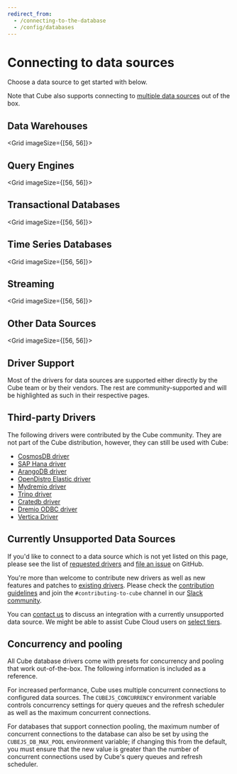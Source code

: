 ```yaml
---
redirect_from:
  - /connecting-to-the-database
  - /config/databases
---
```


# Connecting to data sources

Choose a data source to get started with below.

Note that Cube also supports connecting to [multiple data
sources][ref-config-multi-data-src] out of the box.

## Data Warehouses

<Grid imageSize={[56, 56]}>
  <GridItem
    url="data-sources/aws-redshift"
    imageUrl="https://static.cube.dev/icons/redshift.svg"
    title="Amazon Redshift"
  />
  <GridItem
    url="data-sources/google-bigquery"
    imageUrl="https://static.cube.dev/icons/bigquery.svg"
    title="Google BigQuery"
  />
  <GridItem
    url="data-sources/snowflake"
    imageUrl="https://static.cube.dev/icons/snowflake.svg"
    title="Snowflake"
  />
  <GridItem
    url="data-sources/databricks-jdbc"
    imageUrl="https://static.cube.dev/icons/databricks.svg"
    title="Databricks"
  />
  <GridItem
    url="data-sources/ms-fabric"
    imageUrl="https://static.cube.dev/icons/ms-fabric-light.svg"
    title="Microsoft Fabric"
  />
  <GridItem
    url="data-sources/clickhouse"
    imageUrl="https://static.cube.dev/icons/clickhouse.svg"
    title="ClickHouse"
  />
  <GridItem
    url="data-sources/firebolt"
    imageUrl="https://static.cube.dev/icons/firebolt.svg"
    title="Firebolt"
  />
</Grid>

## Query Engines

<Grid imageSize={[56, 56]}>
  <GridItem
    url="data-sources/aws-athena"
    imageUrl="https://static.cube.dev/icons/athena.svg"
    title="Amazon Athena"
  />
  <GridItem
    url="data-sources/duckdb"
    imageUrl="https://static.cube.dev/icons/duckdb-light.svg"
    title="DuckDB / MotherDuck"
  />
  <GridItem
    url="data-sources/hive"
    imageUrl="https://static.cube.dev/icons/hive.svg"
    title="Hive / SparkSQL"
  />
  <GridItem
    url="data-sources/presto"
    imageUrl="https://static.cube.dev/icons/presto.svg"
    title="Presto"
  />
  <GridItem
    url="data-sources/trino"
    imageUrl="https://static.cube.dev/icons/trino.svg"
    title="Trino"
  />
</Grid>

## Transactional Databases

<Grid imageSize={[56, 56]}>
  <GridItem
    url="data-sources/postgres"
    imageUrl="https://static.cube.dev/icons/postgres.svg"
    title="Postgres"
  />
  <GridItem
    url="data-sources/ms-sql"
    imageUrl="https://static.cube.dev/icons/ms-sql.svg"
    title="Microsoft SQL Server"
  />
  <GridItem
    url="data-sources/mysql"
    imageUrl="https://static.cube.dev/icons/mysql.svg"
    title="MySQL"
  />
  <GridItem
    url="data-sources/oracle"
    imageUrl="https://static.cube.dev/icons/oracle.svg"
    title="Oracle"
  />
  <GridItem
    url="data-sources/sqlite"
    imageUrl="https://static.cube.dev/icons/sqlite.svg"
    title="SQLite"
  />
</Grid>

## Time Series Databases

<Grid imageSize={[56, 56]}>
  <GridItem
    url="data-sources/questdb"
    imageUrl="https://static.cube.dev/icons/questdb.svg"
    title="QuestDB"
  />
</Grid>

## Streaming

<Grid imageSize={[56, 56]}>
  <GridItem
    url="data-sources/ksqldb"
    imageUrl="https://static.cube.dev/icons/ksql.svg"
    title="ksqlDB"
  />
  <GridItem
    url="data-sources/materialize"
    imageUrl="https://static.cube.dev/icons/materialize.svg"
    title="Materialize"
  />
</Grid>

## Other Data Sources

<Grid imageSize={[56, 56]}>
  <GridItem
    url="data-sources/elasticsearch"
    imageUrl="https://static.cube.dev/icons/elasticsearch.svg"
    title="Elasticsearch"
  />
  <GridItem
    url="data-sources/mongodb"
    imageUrl="https://static.cube.dev/icons/mongo.svg"
    title="MongoDB"
  />
  <GridItem
    url="data-sources/druid"
    imageUrl="https://static.cube.dev/icons/druid.svg"
    title="Druid"
  />
  <GridItem
    url="data-sources/duckdb"
    imageUrl="https://static.cube.dev/icons/parquet.svg"
    title="Parquet"
  />
  <GridItem
    url="data-sources/duckdb"
    imageUrl="https://static.cube.dev/icons/csv.svg"
    title="CSV"
  />
  <GridItem
    url="data-sources/duckdb"
    imageUrl="https://static.cube.dev/icons/json.svg"
    title="JSON"
  />
</Grid>

## Driver Support

Most of the drivers for data sources are supported either directly by the Cube
team or by their vendors. The rest are community-supported and will be
highlighted as such in their respective pages.

## Third-party Drivers

The following drivers were contributed by the Cube community. They are not part
of the Cube distribution, however, they can still be used with Cube:

- [CosmosDB driver](https://www.npmjs.com/package/cosmosdb-cubejs-driver)
- [SAP Hana driver](https://www.npmjs.com/package/cubejs-hana-driver)
- [ArangoDB driver](https://www.npmjs.com/package/arangodb-cubejs-driver)
- [OpenDistro Elastic driver](https://www.npmjs.com/package/opendistro-cubejs-driver)
- [Mydremio driver](https://www.npmjs.com/package/mydremio-cubejs-driver)
- [Trino driver](https://www.npmjs.com/package/trino-cubejs-driver)
- [Cratedb driver](https://www.npmjs.com/package/cratedb-cubejs-driver)
- [Dremio ODBC driver](https://www.npmjs.com/package/dremio-odbc-cubejs-driver)
- [Vertica Driver](https://www.npmjs.com/package/@knowitall/vertica-driver)

## Currently Unsupported Data Sources

If you'd like to connect to a data source which is not yet listed on this page,
please see the list of [requested drivers](https://github.com/cube-js/cube/issues/7076)
and [file an issue](https://github.com/cube-js/cube/issues) on GitHub.

You're more than welcome to contribute new drivers as well as new features and
patches to
[existing drivers](https://github.com/cube-js/cube/tree/master/packages). Please
check the
[contribution guidelines](https://github.com/cube-js/cube/blob/master/CONTRIBUTING.md#contributing-database-drivers)
and join the `#contributing-to-cube` channel in our
[Slack community](https://slack.cube.dev).

<InfoBox>

You can [contact us](https://cube.dev/contact) to discuss an integration
with a currently unsupported data source. We might be able to assist Cube Cloud
users on [select tiers](https://cube.dev/pricing).

</InfoBox>

## Concurrency and pooling

<InfoBox>

All Cube database drivers come with presets for concurrency and pooling that
work out-of-the-box. The following information is included as a reference.

</InfoBox>

For increased performance, Cube uses multiple concurrent connections to
configured data sources. The `CUBEJS_CONCURRENCY` environment variable controls
concurrency settings for query queues and the refresh scheduler as well as the
maximum concurrent connections.

For databases that support connection pooling,
the maximum number of concurrent connections to the database can also be set by
using the `CUBEJS_DB_MAX_POOL` environment variable; if changing this from the
default, you must ensure that the new value is greater than the number of
concurrent connections used by Cube's query queues and refresh scheduler.

[ref-config-multi-data-src]:
  /product/configuration/advanced/multiple-data-sources
